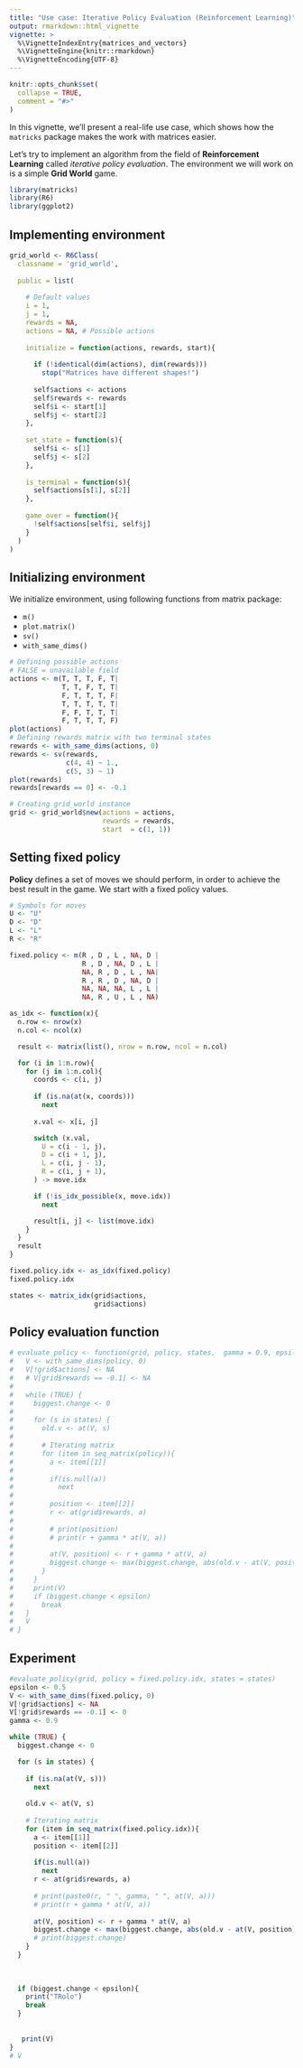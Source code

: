 ```yaml
---
title: "Use case: Iterative Policy Evaluation (Reinforcement Learning)"
output: rmarkdown::html_vignette
vignette: >
  %\VignetteIndexEntry{matrices_and_vectors}
  %\VignetteEngine{knitr::rmarkdown}
  %\VignetteEncoding{UTF-8}
---
```


```r
knitr::opts_chunk$set(
  collapse = TRUE,
  comment = "#>"
)
```

In this vignette, we'll present a real-life use case, which shows how the `matricks` package makes the work with matrices easier. 

Let's try to implement an algorithm from the field of **Reinforcement Learning** called *iterative policy evaluation*. The environment we will work on is a simple **Grid World** game.

```r
library(matricks)
library(R6)
library(ggplot2)
```

## Implementing environment

```r
grid_world <- R6Class(
  classname = 'grid_world',
  
  public = list(
    
    # Default values
    i = 1,
    j = 1,
    rewards = NA, 
    actions = NA, # Possible actions
    
    initialize = function(actions, rewards, start){
      
      if (!identical(dim(actions), dim(rewards)))
        stop("Matrices have different shapes!")
      
      self$actions <- actions
      self$rewards <- rewards
      self$i <- start[1]
      self$j <- start[2]
    },
    
    set_state = function(s){
      self$i <- s[1]
      self$j <- s[2]
    },
    
    is_terminal = function(s){
      self$actions[s[1], s[2]]
    },
    
    game_over = function(){
      !self$actions[self$i, self$j]
    }
  )
)
```

## Initializing environment

We initialize environment, using following functions from matrix package:
 
 * `m()`
 * `plot.matrix()`
 * `sv()`
 * `with_same_dims()`

```r
# Defining possible actions
# FALSE = unavailable field
actions <- m(T, T, T, F, T|
             T, T, F, T, T|
             F, T, T, T, F|
             T, T, T, T, T|
             F, F, T, T, T|
             F, T, T, T, F)
plot(actions)
# Defining rewards matrix with two terminal states
rewards <- with_same_dims(actions, 0)
rewards <- sv(rewards,
              c(4, 4) ~ 1.,
              c(5, 3) ~ 1)
plot(rewards)
rewards[rewards == 0] <- -0.1

# Creating grid_world instance
grid <- grid_world$new(actions = actions,
                       rewards = rewards,
                       start  = c(1, 1))

```
## Setting fixed policy

**Policy** defines a set of moves we should perform, in order to achieve the best result in the game.
We start with a fixed policy values.

```r
# Symbols for moves
U <- "U"
D <- "D"
L <- "L"
R <- "R"

fixed.policy <- m(R , D , L , NA, D |
                  R , D , NA, D , L |
                  NA, R , D , L , NA|
                  R , R , D , NA, D |
                  NA, NA, NA, L , L |
                  NA, R , U , L , NA)

as_idx <- function(x){
  n.row <- nrow(x)
  n.col <- ncol(x)

  result <- matrix(list(), nrow = n.row, ncol = n.col)

  for (i in 1:n.row){
    for (j in 1:n.col){
      coords <- c(i, j)
      
      if (is.na(at(x, coords)))
        next
      
      x.val <- x[i, j]

      switch (x.val,
        U = c(i - 1, j),
        D = c(i + 1, j),
        L = c(i, j - 1),
        R = c(i, j + 1),
      ) -> move.idx

      if (!is_idx_possible(x, move.idx))
        next

      result[i, j] <- list(move.idx)
    }
  }
  result
}

fixed.policy.idx <- as_idx(fixed.policy)
fixed.policy.idx

states <- matrix_idx(grid$actions, 
                     grid$actions)

```

## Policy evaluation function
```r
# evaluate_policy <- function(grid, policy, states,  gamma = 0.9, epsilon = 1e-4){
#   V <- with_same_dims(policy, 0)
#   V[!grid$actions] <- NA
#   # V[grid$rewards == -0.1] <- NA
#   
#   while (TRUE) {
#     biggest.change <- 0
# 
#     for (s in states) {
#       old.v <- at(V, s)
#       
#       # Iterating matrix
#       for (item in seq_matrix(policy)){
#         a <- item[[1]]
#         
#         if(is.null(a))
#           next
#         
#         position <- item[[2]]
#         r <- at(grid$rewards, a)
#         
#         # print(position)
#         # print(r + gamma * at(V, a))
#         
#         at(V, position) <- r + gamma * at(V, a)
#         biggest.change <- max(biggest.change, abs(old.v - at(V, position)))
#       }
#     }
#     print(V)
#     if (biggest.change < epsilon)
#       break
#   }
#   V
# }
```


## Experiment
```r
#evaluate_policy(grid, policy = fixed.policy.idx, states = states)
epsilon <- 0.5
V <- with_same_dims(fixed.policy, 0)
V[!grid$actions] <- NA
V[!grid$rewards == -0.1] <- 0
gamma <- 0.9

while (TRUE) {
  biggest.change <- 0

  for (s in states) {
    
    if (is.na(at(V, s)))
      next
    
    old.v <- at(V, s)
    
    # Iterating matrix
    for (item in seq_matrix(fixed.policy.idx)){
      a <- item[[1]]
      position <- item[[2]]
      
      if(is.null(a))
        next
      r <- at(grid$rewards, a)
      
      # print(paste0(r, " ", gamma, " ", at(V, a)))
      # print(r + gamma * at(V, a))
      
      at(V, position) <- r + gamma * at(V, a)
      biggest.change <- max(biggest.change, abs(old.v - at(V, position)))
      # print(biggest.change)
    }
  }
  
 
  
  if (biggest.change < epsilon){
    print("TRolo")
    break
  }
    
  
   print(V)
}
# V


```


